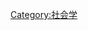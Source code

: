 {{Catnav|頁面分類|人类社会|社会科学|社会学}}

{{catmore}}

{{Commonscat|Social groups}}

[[Category:社会学|Category:社会学]]